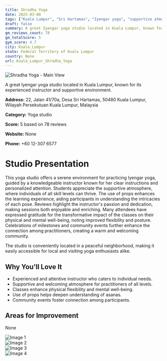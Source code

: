 ```yaml
---
title: Shradha Yoga
date: 2025-03-08
tags: ["Kuala Lumpur", "Sri Hartamas", "Iyengar yoga", "supportive atmosphere", "accessible location", "Kuala Lumpur"]  
draft: false
summary: A great Iyengar yoga studio located in Kuala Lumpur, known for its experienced instructor and supportive environment.
gm_reviews_count: 78
gm_totalScore: 5
gym_score: 4.7
city: Kuala_Lumpur
state: Federal Territory of Kuala Lumpur
country: None
url: Kuala_Lumpur_Shradha_Yoga
---
```


<div className="aspect-[16/9] relative my-8">
  <img 
    src="https://lh3.googleusercontent.com/p/AF1QipPxwMWQ6qgXIa8gKXdSflWijAH6Qhelja5rqAPs=w1920-h1080-k-no"
    alt="Shradha Yoga - Main View"
    className="object-cover absolute inset-0 w-full h-full rounded-lg"
  />
</div>

A great Iyengar yoga studio located in Kuala Lumpur, known for its experienced instructor and supportive environment.

**Address:** 22, Jalan 41/70a, Desa Sri Hartamas, 50480 Kuala Lumpur, Wilayah Persekutuan Kuala Lumpur, Malaysia

**Category:** Yoga studio

**Score:** 5 based on 78 reviews

**Website:** None

**Phone:** +60 12-307 6577

# Studio Presentation

This yoga studio offers a serene environment for practicing Iyengar yoga, guided by a knowledgeable instructor known for her clear instructions and personalized attention. Students appreciate the supportive atmosphere, where individuals of all skill levels can thrive. The use of props enhances the learning experience, aiding participants in understanding the intricacies of each pose. Reviews highlight the instructor's passion and dedication, making sessions both enjoyable and enriching. Many attendees have expressed gratitude for the transformative impact of the classes on their physical and mental well-being, noting improved flexibility and posture. Celebrations of milestones and community events further enhance the connection among practitioners, creating a warm and welcoming community.

The studio is conveniently located in a peaceful neighborhood, making it easily accessible for local and visiting yoga enthusiasts alike.

## Why You'll Love It

- Experienced and attentive instructor who caters to individual needs.
- Supportive and welcoming atmosphere for practitioners of all levels.
- Classes enhance physical flexibility and mental well-being.
- Use of props helps deepen understanding of asanas.
- Community events foster connection among participants.

## Areas for Improvement

None

<div className="grid grid-cols-1 xl:grid-cols-2 gap-4 my-8">
<div className="aspect-[4/3] relative"><img src="https://lh3.googleusercontent.com/p/AF1QipOV29-eUE_pYaJxJPTspzxUnbimlCp87Fj_5di_=w1920-h1080-k-no" alt="Image 1" className="object-cover absolute inset-0 w-full h-full rounded-lg" /></div>
<div className="aspect-[4/3] relative"><img src="https://lh3.googleusercontent.com/p/AF1QipNYNs4bjmpRaoOmchLu4rT3hYToN5vIrwQDZ8AU=w1920-h1080-k-no" alt="Image 2" className="object-cover absolute inset-0 w-full h-full rounded-lg" /></div>
<div className="aspect-[4/3] relative"><img src="https://lh3.googleusercontent.com/p/AF1QipNruF7ucSQG0eKPwi9i6tSSfrMfyAUzAQjZREcn=w1920-h1080-k-no" alt="Image 3" className="object-cover absolute inset-0 w-full h-full rounded-lg" /></div>
<div className="aspect-[4/3] relative"><img src="https://lh5.googleusercontent.com/p/AF1QipOwXXkGMKf9pGRsiXRdPF8C2TWSMRJKQkCHuMJX=w1920-h1080-k-no" alt="Image 4" className="object-cover absolute inset-0 w-full h-full rounded-lg" /></div>
</div>